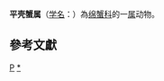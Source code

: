 {{Automatic taxobox
| taxon = Conchoecetes
| authority = 
| image = Conchoecetes artificiosus - National Museum of Nature and Science, Tokyo - DSC07559.JPG
| image_caption = 干练平壳蟹
}}
'''平壳蟹属'''（[[学名|学名]]：{{lang|la|''Conchoecetes''}}）為[[绵蟹科|绵蟹科]]的一[[属|属]]动物。


{{Clade
| label1 = '''平壳蟹属''Conchoecetes '''''
| 1={{Clade
| 1=''[[Conchoecetes_andamanicus|Conchoecetes andamanicus]]''
| 2=[[干练平壳蟹|干练平壳蟹]] ''Conchoecetes artificiosus''
| 3=[[中型平壳蟹|中型平壳蟹]] ''Conchoecetes intermedius''
}}
}}


==參考文獻==
{{reflist}}

{{taxonbar}}

[[Category:_绵蟹科|P]]
[[Category:平壳蟹属|*]]